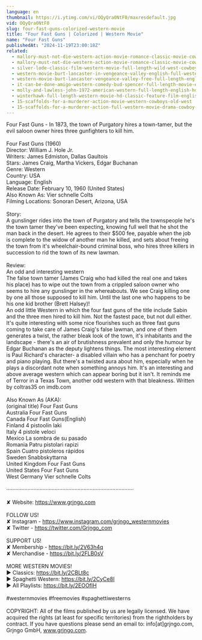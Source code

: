 ```yaml
---
language: en
thumbnail: https://i.ytimg.com/vi/OQyQra0NtF0/maxresdefault.jpg
vid: OQyQra0NtF0
slug: four-fast-guns-colorized-western-movie
title: "Four Fast Guns | Colorized | Western Movie"
name: "Four Fast Guns"
publishedAt: "2024-11-19T23:00:18Z"
related:
  - mallory-must-not-die-western-action-movie-romance-classic-movie-cowboys
  - mallory-must-not-die-western-action-movie-romance-classic-movie-cowboy-film
  - silver-lode-classic-film-western-movie-full-length-wild-west-cowboy-movies-free-film
  - western-movie-burt-lancaster-in-vengeance-valley-english-full-western-movie-free-classic-film
  - western-movie-burt-lancaster-vengeance-valley-free-full-length-english-classic-cowboy-film
  - it-can-be-done-amigo-western-comedy-bud-spencer-full-length-movie-english-free-full-movies
  - molly-and-lawless-john-1972-american-western-full-length-english-hd-free-full-moves
  - winterhawk-full-length-western-movie-hd-classic-feature-film-english-free-full-westerns
  - 15-scaffolds-for-a-murderer-action-movie-western-cowboys-old-west
  - 15-scaffolds-for-a-murderer-action-full-western-movie-drama-cowboy-film-english
---
```


Four Fast Guns - In 1873, the town of Purgatory hires a town-tamer, but the evil saloon owner hires three gunfighters to kill him.<br />
<br />
Four Fast Guns (1960)<br />
Director: William J. Hole Jr.<br />
Writers: James Edmiston, Dallas Gaultois<br />
Stars: James Craig, Martha Vickers, Edgar Buchanan<br />
Genre: Western<br />
Country: USA<br />
Language: English<br />
Release Date: February 10, 1960 (United States)<br />
Also Known As: Vier schnelle Colts<br />
Filming Locations: Sonoran Desert, Arizona, USA<br />
<br />
Story:<br />
A gunslinger rides into the town of Purgatory and tells the townspeople he's the town tamer they've been expecting, knowing full well that he shot the man back in the desert. He agrees to their $500 fee, payable when the job is complete to the widow of another man he killed, and sets about freeing the town from it's wheelchair-bound criminal boss, who hires three killers in succession to rid the town of its new lawman.<br />
<br />
Review:<br />
An odd and interesting western<br />
The false town tamer (James Craig who had killed the real one and takes his place) has to wipe out the town from a crippled saloon owner who seems to hire any gunslinger in the whereabouts. We see Craig killing one by one all those supposed to kill him. Until the last one who happens to be his one kid brother (Brett Halsey)!<br />
An odd little Western in which the four fast guns of the title include Sabin and the three men hired to kill him. Not the fastest pace, but not dull either. It's quite interesting with some nice flourishes such as three fast guns coming to take care of James Craig's false lawman, and one of them generates a twist, the rather bleak look of the town, it's inhabitants and the landscape - there's an air of brutishness prevalent and only the humour by Edgar Buchanan as the deputy lightens things. The most interesting element is Paul Richard's character- a disabled villain who has a penchant for poetry and piano playing. But there's a twisted aura about him, especially when he plays a discordant note when something annoys him. It's an interesting and above average western which can appear boring but it isn't. It reminds me of Terror in a Texas Town, another odd western with that bleakness. Written by coltras35 on imdb.com<br />
<br />
Also Known As (AKA):<br />
(original title) Four Fast Guns<br />
Australia Four Fast Guns<br />
Canada Four Fast Guns(English)<br />
Finland 4 pistoolin laki<br />
Italy 4 pistole veloci<br />
Mexico La sombra de su pasado<br />
Romania Patru pistolari rapizi<br />
Spain Cuatro pistoleros rápidos<br />
Sweden Snabbskyttarna<br />
United Kingdom Four Fast Guns<br />
United States Four Fast Guns<br />
West Germany Vier schnelle Colts<br />
<br />
····················································································<br />
<br />
✘ Website: https://www.grjngo.com<br />
<br />
FOLLOW US!<br />
✘ Instagram - https://www.instagram.com/grjngo_westernmovies<br />
✘ Twitter - https://twitter.com/Grjngo_com<br />
<br />
SUPPORT US!<br />
✘ Membership - https://bit.ly/2V63h4q<br />
✘ Merchandise - https://bit.ly/2FLB0sV<br />
<br />
MORE WESTERN MOVIES! <br />
► Classics: https://bit.ly/2CBLt8c <br />
► Spaghetti Western: https://bit.ly/2CyCe8I <br />
► All Playlists: https://bit.ly/2EOOfIH <br />
<br />
#westernmovies #freemovies #spaghettiwesterns<br />
<br />
COPYRIGHT: All of the films published by us are legally licensed. We have acquired the rights (at least for specific territories) from the rightholders by contract. If you have questions please send an email to: info[at]grjngo.com, Grjngo GmbH, www.grjngo.com.